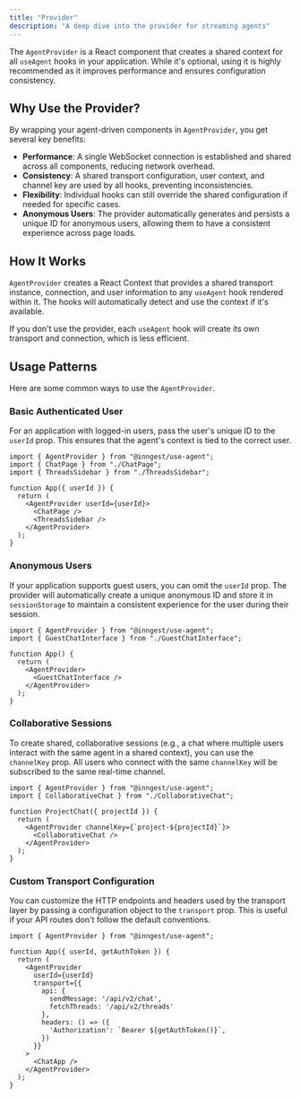 ```yaml
---
title: "Provider"
description: "A deep dive into the provider for streaming agents"
---
```


The `AgentProvider` is a React component that creates a shared context for all `useAgent` hooks in your application. While it's optional, using it is highly recommended as it improves performance and ensures configuration consistency.

## Why Use the Provider?

By wrapping your agent-driven components in `AgentProvider`, you get several key benefits:

-   **Performance**: A single WebSocket connection is established and shared across all components, reducing network overhead.
-   **Consistency**: A shared transport configuration, user context, and channel key are used by all hooks, preventing inconsistencies.
-   **Flexibility**: Individual hooks can still override the shared configuration if needed for specific cases.
-   **Anonymous Users**: The provider automatically generates and persists a unique ID for anonymous users, allowing them to have a consistent experience across page loads.

## How It Works

`AgentProvider` creates a React Context that provides a shared transport instance, connection, and user information to any `useAgent` hook rendered within it. The hooks will automatically detect and use the context if it's available.

If you don't use the provider, each `useAgent` hook will create its own transport and connection, which is less efficient.

## Usage Patterns

Here are some common ways to use the `AgentProvider`.

### Basic Authenticated User

For an application with logged-in users, pass the user's unique ID to the `userId` prop. This ensures that the agent's context is tied to the correct user.

```tsx
import { AgentProvider } from "@inngest/use-agent";
import { ChatPage } from "./ChatPage";
import { ThreadsSidebar } from "./ThreadsSidebar";

function App({ userId }) {
  return (
    <AgentProvider userId={userId}>
      <ChatPage />
      <ThreadsSidebar />
    </AgentProvider>
  );
}
```

### Anonymous Users

If your application supports guest users, you can omit the `userId` prop. The provider will automatically create a unique anonymous ID and store it in `sessionStorage` to maintain a consistent experience for the user during their session.

```tsx
import { AgentProvider } from "@inngest/use-agent";
import { GuestChatInterface } from "./GuestChatInterface";

function App() {
  return (
    <AgentProvider>
      <GuestChatInterface />
    </AgentProvider>
  );
}
```

### Collaborative Sessions

To create shared, collaborative sessions (e.g., a chat where multiple users interact with the same agent in a shared context), you can use the `channelKey` prop. All users who connect with the same `channelKey` will be subscribed to the same real-time channel.

```tsx
import { AgentProvider } from "@inngest/use-agent";
import { CollaborativeChat } from "./CollaborativeChat";

function ProjectChat({ projectId }) {
  return (
    <AgentProvider channelKey={`project-${projectId}`}>
      <CollaborativeChat />
    </AgentProvider>
  );
}
```

### Custom Transport Configuration

You can customize the HTTP endpoints and headers used by the transport layer by passing a configuration object to the `transport` prop. This is useful if your API routes don't follow the default conventions.

```tsx
import { AgentProvider } from "@inngest/use-agent";

function App({ userId, getAuthToken }) {
  return (
    <AgentProvider
      userId={userId}
      transport={{
        api: {
          sendMessage: '/api/v2/chat',
          fetchThreads: '/api/v2/threads'
        },
        headers: () => ({
          'Authorization': `Bearer ${getAuthToken()}`,
        })
      }}
    >
      <ChatApp />
    </AgentProvider>
  );
}
```